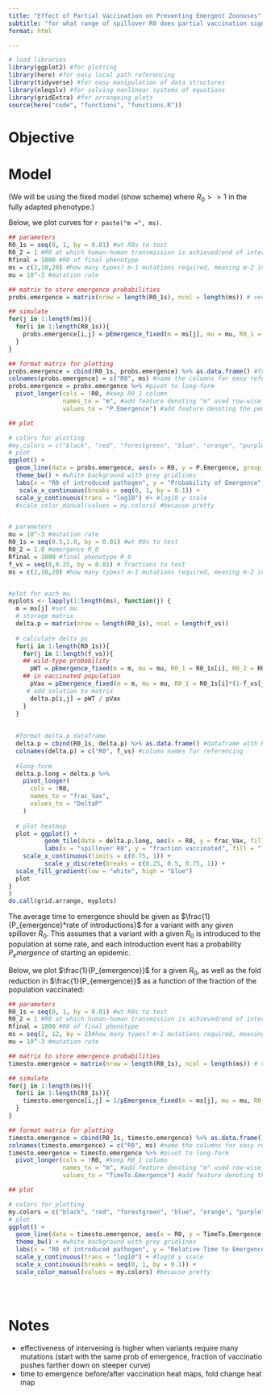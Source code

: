 ```yaml
---
title: "Effect of Partial Vaccination on Preventing Emergent Zoonoses"
subtitle: "for what range of spillover R0 does partial vaccination significantly delay emergence?" 
format: html

---
```


```r
# load libraries 
library(ggplot2) #for plotting
library(here) #for easy local path referencing
library(tidyverse) #for easy manipulation of data structures
library(nleqslv) #for solving nonlinear systems of equations
library(gridExtra) #for arrangeing plots
source(here("code", "functions", "functions.R"))

```

# Objective 


# Model

(We will be using the fixed model (show scheme) where $R_0 >> 1$ in the fully adapted phenotype.) 

Below, we plot curves for `r paste("m =", ms)`.

```r
## parameters
R0_1s = seq(0, 1, by = 0.01) #wt R0s to test
R0_2 = 1 #R0 at which human-human transmission is achieved/end of interval
Rfinal = 1000 #R0 of final phenotype
ms = c(2,10,20) #how many types? m-1 mutations required, meaning m-2 intermediate types
mu = 10^-3 #mutation rate

## matrix to store emergence probabilities 
probs.emergence = matrix(nrow = length(R0_1s), ncol = length(ms)) # vector to store probabilities of emergence

## simulate
for(j in 1:length(ms)){
  for(i in 1:length(R0_1s)){
    probs.emergence[i,j] = pEmergence_fixed(m = ms[j], mu = mu, R0_1 = R0_1s[i], R0_2 = R0_2, Rfinal = Rfinal) #run simulation for each m,R0_1 combination
  }
}

## format matrix for plotting
probs.emergence = cbind(R0_1s, probs.emergence) %>% as.data.frame() #format as dataframe with column denoting the R0_1 used to generate the probabilities row-wise and column for each m used to generate the probabilities column-wise
colnames(probs.emergence) = c("R0", ms) #name the columns for easy referencing
probs.emergence = probs.emergence %>% #pivot to long-form
  pivot_longer(cols = !R0, #keep R0_1 column
               names_to = "m", #add feature denoting "m" used row-wise
               values_to = "P.Emergence") #add feature denoting the pemergence calculated from m in m column and R0_1 in R0_1 column

## plot

# colors for plotting
#my.colors = c("black", "red", "forestgreen", "blue", "orange", "purple") #because pretty
# plot
ggplot() + 
  geom_line(data = probs.emergence, aes(x = R0, y = P.Emergence, group = m, col = m)) + #plot p emergence as function of R0_1 for each m
  theme_bw() + #white background with grey gridlines
  labs(x = "R0 of introduced pathogen", y = "Probability of Emergence", title = "probability of emergence with m phenotypes") + #axis and title labels
   scale_x_continuous(breaks = seq(0, 1, by = 0.1)) +
  scale_y_continuous(trans = "log10") #+ #log10 y scale
  #scale_color_manual(values = my.colors) #because pretty



```



```r
# parameters
mu = 10^-3 #mutation rate
R0_1s = seq(0.5,1.0, by = 0.01) #wt R0s to test
R0_2 = 1.0 #emergence R_0
Rfinal = 1000 #final phenotype R_0
f_vs = seq(0,0.25, by = 0.01) # fractions to test
ms = c(2,10,20) #how many types? m-1 mutations required, meaning m-2 intermediate types


#plot for each mu
myplots <- lapply(1:length(ms), function(j) {
  m = ms[j] #set mu
  # storage matrix 
  delta.p = matrix(nrow = length(R0_1s), ncol = length(f_vs))
  
  # calculate delta ps
  for(i in 1:length(R0_1s)){
    for(j in 1:length(f_vs)){
    ## wild-type probability
      pWT = pEmergence_fixed(m = m, mu = mu, R0_1 = R0_1s[i], R0_2 = R0_2, Rfinal = Rfinal)
    ## in vaccinated population 
      pVax = pEmergence_fixed(m = m, mu = mu, R0_1 = R0_1s[i]*(1-f_vs[j]), R0_2 = R0_2, Rfinal = Rfinal) 
     # add solution to matrix
      delta.p[i,j] = pWT / pVax
    }
  }
  
  
  #format delta.p dataframe
  delta.p = cbind(R0_1s, delta.p) %>% as.data.frame() #dataframe with R0s column
  colnames(delta.p) = c("R0", f_vs) #column names for referencing
  
  #long-form 
  delta.p.long = delta.p %>%
    pivot_longer(
      cols = !R0, 
      names_to = "frac_Vax",
      values_to = "DeltaP"
    )
  
  # plot heatmap 
  plot = ggplot() + 
          geom_tile(data = delta.p.long, aes(x = R0, y = frac_Vax, fill = log10(DeltaP))) + 
          labs(x = "spillover R0", y = "fraction vaccinated", fill = "log10 FC PE", title = paste("m =", m)) +
    scale_x_continuous(limits = c(0.75, 1)) +
          scale_y_discrete(breaks = c(0.25, 0.5, 0.75, 1)) +
  scale_fill_gradient(low = "white", high = "blue") 
  plot
}
)
do.call(grid.arrange, myplots)
```

The average time to emergence should be given as $\frac{1}{P_{emergence}*rate of introductions}$ for a variant with any given spillover $R_0$. This assumes that a variant with a given $R_0$ is introduced to the population at some rate, and each introduction event has a probability $P_emergence$ of starting an epidemic.

Below, we plot $\frac{1}{P_{emergence}}$ for a given $R_0$, as well as the fold reduction in $\frac{1}{P_{emergence}}$ as a function of the fraction of the population vaccinated: 

```r
## parameters
R0_1s = seq(0, 1, by = 0.01) #wt R0s to test
R0_2 = 1 #R0 at which human-human transmission is achieved/end of interval
Rfinal = 1000 #R0 of final phenotype
ms = seq(2, 12, by = 2)#how many types? m-1 mutations required, meaning m-2 intermediate types
mu = 10^-3 #mutation rate

## matrix to store emergence probabilities 
timesto.emergence = matrix(nrow = length(R0_1s), ncol = length(ms)) # vector to store probabilities of emergence

## simulate
for(j in 1:length(ms)){
  for(i in 1:length(R0_1s)){
    timesto.emergence[i,j] = 1/pEmergence_fixed(m = ms[j], mu = mu, R0_1 = R0_1s[i], R0_2 = R0_2, Rfinal = Rfinal) #run simulation for each m,R0_1 combination
  }
}

## format matrix for plotting
timesto.emergence = cbind(R0_1s, timesto.emergence) %>% as.data.frame() #format as dataframe with column denoting the R0_1 used to generate the probabilities row-wise and column for each m used to generate the probabilities column-wise
colnames(timesto.emergence) = c("R0", ms) #name the columns for easy referencing
timesto.emergence = timesto.emergence %>% #pivot to long-form
  pivot_longer(cols = !R0, #keep R0_1 column
               names_to = "m", #add feature denoting "m" used row-wise
               values_to = "TimeTo.Emergence") #add feature denoting the pemergence calculated from m in m column and R0_1 in R0_1 column

## plot

# colors for plotting
my.colors = c("black", "red", "forestgreen", "blue", "orange", "purple") #because pretty
# plot
ggplot() + 
  geom_line(data = timesto.emergence, aes(x = R0, y = TimeTo.Emergence, group = m, col = m)) + #plot p emergence as function of R0_1 for each m
  theme_bw() + #white background with grey gridlines
  labs(x = "R0 of introduced pathogen", y = "Relative Time to Emergence (1/p)", title = "Times to emergence with m phenotypes") + #axis and title labels
  scale_y_continuous(trans = "log10") + #log10 y scale
  scale_x_continuous(breaks = seq(0, 1, by = 0.1)) +
  scale_color_manual(values = my.colors) #because pretty





```

# Notes

- effectiveness of intervening is higher when variants require many mutations (start with the same prob of emergence, fraction of vaccinatio pushes farther down on steeper curve)
- time to emergence before/after vaccination heat maps, fold change heat map
